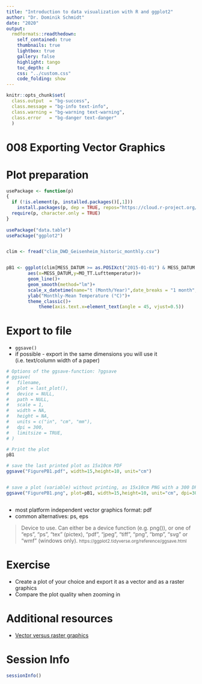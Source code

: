 ```yaml
---
title: "Introduction to data visualization with R and ggplot2"
author: "Dr. Dominik Schmidt"
date: "2020"
output:
  rmdformats::readthedown:
    self_contained: true
    thumbnails: true
    lightbox: true
    gallery: false
    highlight: tango
    toc_depth: 4    
    css: "../custom.css"     
    code_folding: show
---
```

```r

knitr::opts_chunk$set(
  class.output  = "bg-success",
  class.message = "bg-info text-info",
  class.warning = "bg-warning text-warning",
  class.error   = "bg-danger text-danger"
  )
```


# 008 Exporting Vector Graphics


# Plot preparation


```r

usePackage <- function(p)   
{ 
  if (!is.element(p, installed.packages()[,1])) 
    install.packages(p, dep = TRUE, repos="https://cloud.r-project.org/", lib=.libPaths()[1]) 
  require(p, character.only = TRUE) 
} 
  
usePackage("data.table")
usePackage("ggplot2")


clim <- fread("clim_DWD_Geisenheim_historic_monthly.csv")


pB1 <- ggplot(clim[MESS_DATUM >= as.POSIXct("2015-01-01") & MESS_DATUM < as.POSIXct("2017-01-01")], 
        aes(x=MESS_DATUM,y=MO_TT.Lufttemperatur))+
        geom_line()+
        geom_smooth(method="lm")+
        scale_x_datetime(name="t (Month/Year)",date_breaks = "1 month", date_labels = "%m/%Y")+
        ylab("Monthly-Mean Temperature (°C)")+
        theme_classic()+
            theme(axis.text.x=element_text(angle = 45, vjust=0.5))

```


# Export to file

- `ggsave()`
- if possible - export in the same dimensions you will use it (i.e. text/column width of a paper)


```r
# Options of the ggsave-function: ?ggsave
# ggsave(
#   filename,
#   plot = last_plot(),
#   device = NULL,
#   path = NULL,
#   scale = 1,
#   width = NA,
#   height = NA,
#   units = c("in", "cm", "mm"),
#   dpi = 300,
#   limitsize = TRUE,
# )

# Print the plot 
pB1

# save the last printed plot as 15x10cm PDF
ggsave("FigurePB1.pdf", width=15,height=10, unit="cm")


# save a plot (variable) without printing, as 15x10cm PNG with a 300 DPI resolution
ggsave("FigurePB1.png", plot=pB1, width=15,height=10, unit="cm", dpi=300)



```

- most platform independent vector graphics format: pdf
- common alternatives: ps, eps

> Device to use. Can either be a device function (e.g. png()), or one of "eps", "ps", "tex" (pictex), "pdf", "jpeg", "tiff", "png", "bmp", "svg" or "wmf" (windows only).
> <small>https://ggplot2.tidyverse.org/reference/ggsave.html</small>





# Exercise

- Create a plot of your choice and export it as a vector and as a raster graphics
- Compare the plot quality when zooming in 





# Additional resources

- <a href=https://youtu.be/-Fs2t6P5AjY>Vector versus raster graphics</a>

#  Session Info

```r

sessionInfo()

```